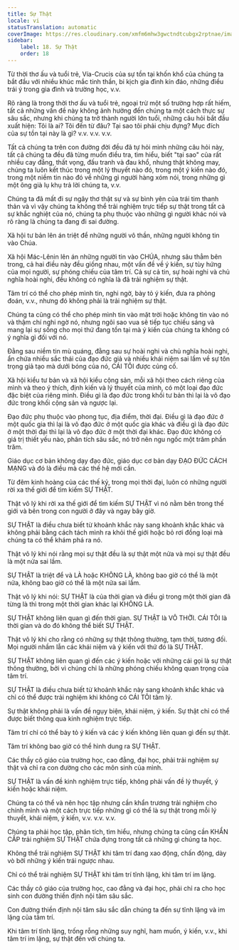 ```yaml
---
title: Sự Thật
locale: vi
statusTranslation: automatic
coverImage: https://res.cloudinary.com/xmfm6mhw3gwctndtcubgx2rptnae/image/upload/v1740337243/small_cover_educacion_fundamental_a051170f1c.webp
sidebar:
    label: 18. Sự Thật
    order: 18
---
```

Từ thời thơ ấu và tuổi trẻ, Vía-Crucis của sự tồn tại khốn khổ của chúng ta bắt đầu với nhiều khúc mắc tinh thần, bi kịch gia đình kín đáo, những điều trái ý trong gia đình và trường học, v.v.

Rõ ràng là trong thời thơ ấu và tuổi trẻ, ngoại trừ một số trường hợp rất hiếm, tất cả những vấn đề này không ảnh hưởng đến chúng ta một cách thực sự sâu sắc, nhưng khi chúng ta trở thành người lớn tuổi, những câu hỏi bắt đầu xuất hiện: Tôi là ai? Tôi đến từ đâu? Tại sao tôi phải chịu đựng? Mục đích của sự tồn tại này là gì? v.v. v.v. v.v.

Tất cả chúng ta trên con đường đời đều đã tự hỏi mình những câu hỏi này, tất cả chúng ta đều đã từng muốn điều tra, tìm hiểu, biết "tại sao" của rất nhiều cay đắng, thất vọng, đấu tranh và đau khổ, nhưng thật không may, chúng ta luôn kết thúc trong một lý thuyết nào đó, trong một ý kiến nào đó, trong một niềm tin nào đó về những gì người hàng xóm nói, trong những gì một ông già lụ khụ trả lời chúng ta, v.v.

Chúng ta đã mất đi sự ngây thơ thật sự và sự bình yên của trái tim thanh thản và vì vậy chúng ta không thể trải nghiệm trực tiếp sự thật trong tất cả sự khắc nghiệt của nó, chúng ta phụ thuộc vào những gì người khác nói và rõ ràng là chúng ta đang đi sai đường.

Xã hội tư bản lên án triệt để những người vô thần, những người không tin vào Chúa.

Xã hội Mác-Lênin lên án những người tin vào CHÚA, nhưng sâu thẳm bên trong, cả hai điều này đều giống nhau, một vấn đề về ý kiến, sự tùy hứng của mọi người, sự phóng chiếu của tâm trí. Cả sự cả tin, sự hoài nghi và chủ nghĩa hoài nghi, đều không có nghĩa là đã trải nghiệm sự thật.

Tâm trí có thể cho phép mình tin, nghi ngờ, bày tỏ ý kiến, đưa ra phỏng đoán, v.v., nhưng đó không phải là trải nghiệm sự thật.

Chúng ta cũng có thể cho phép mình tin vào mặt trời hoặc không tin vào nó và thậm chí nghi ngờ nó, nhưng ngôi sao vua sẽ tiếp tục chiếu sáng và mang lại sự sống cho mọi thứ đang tồn tại mà ý kiến của chúng ta không có ý nghĩa gì đối với nó.

Đằng sau niềm tin mù quáng, đằng sau sự hoài nghi và chủ nghĩa hoài nghi, ẩn chứa nhiều sắc thái của đạo đức giả và nhiều khái niệm sai lầm về sự tôn trọng giả tạo mà dưới bóng của nó, CÁI TÔI được củng cố.

Xã hội kiểu tư bản và xã hội kiểu cộng sản, mỗi xã hội theo cách riêng của mình và theo ý thích, định kiến và lý thuyết của mình, có một loại đạo đức đặc biệt của riêng mình. Điều gì là đạo đức trong khối tư bản thì lại là vô đạo đức trong khối cộng sản và ngược lại.

Đạo đức phụ thuộc vào phong tục, địa điểm, thời đại. Điều gì là đạo đức ở một quốc gia thì lại là vô đạo đức ở một quốc gia khác và điều gì là đạo đức ở một thời đại thì lại là vô đạo đức ở một thời đại khác. Đạo đức không có giá trị thiết yếu nào, phân tích sâu sắc, nó trở nên ngu ngốc một trăm phần trăm.

Giáo dục cơ bản không dạy đạo đức, giáo dục cơ bản dạy ĐẠO ĐỨC CÁCH MẠNG và đó là điều mà các thế hệ mới cần.

Từ đêm kinh hoàng của các thế kỷ, trong mọi thời đại, luôn có những người rời xa thế giới để tìm kiếm SỰ THẬT.

Thật vô lý khi rời xa thế giới để tìm kiếm SỰ THẬT vì nó nằm bên trong thế giới và bên trong con người ở đây và ngay bây giờ.

SỰ THẬT là điều chưa biết từ khoảnh khắc này sang khoảnh khắc khác và không phải bằng cách tách mình ra khỏi thế giới hoặc bỏ rơi đồng loại mà chúng ta có thể khám phá ra nó.

Thật vô lý khi nói rằng mọi sự thật đều là sự thật một nửa và mọi sự thật đều là một nửa sai lầm.

SỰ THẬT là triệt để và LÀ hoặc KHÔNG LÀ, không bao giờ có thể là một nửa, không bao giờ có thể là một nửa sai lầm.

Thật vô lý khi nói: SỰ THẬT là của thời gian và điều gì trong một thời gian đã từng là thì trong một thời gian khác lại KHÔNG LÀ.

SỰ THẬT không liên quan gì đến thời gian. SỰ THẬT là VÔ THỜI. CÁI TÔI là thời gian và do đó không thể biết SỰ THẬT.

Thật vô lý khi cho rằng có những sự thật thông thường, tạm thời, tương đối. Mọi người nhầm lẫn các khái niệm và ý kiến với thứ đó là SỰ THẬT.

SỰ THẬT không liên quan gì đến các ý kiến hoặc với những cái gọi là sự thật thông thường, bởi vì chúng chỉ là những phóng chiếu không quan trọng của tâm trí.

SỰ THẬT là điều chưa biết từ khoảnh khắc này sang khoảnh khắc khác và chỉ có thể được trải nghiệm khi không có CÁI TÔI tâm lý.

Sự thật không phải là vấn đề ngụy biện, khái niệm, ý kiến. Sự thật chỉ có thể được biết thông qua kinh nghiệm trực tiếp.

Tâm trí chỉ có thể bày tỏ ý kiến và các ý kiến không liên quan gì đến sự thật.

Tâm trí không bao giờ có thể hình dung ra SỰ THẬT.

Các thầy cô giáo của trường học, cao đẳng, đại học, phải trải nghiệm sự thật và chỉ ra con đường cho các môn sinh của mình.

SỰ THẬT là vấn đề kinh nghiệm trực tiếp, không phải vấn đề lý thuyết, ý kiến hoặc khái niệm.

Chúng ta có thể và nên học tập nhưng cần khẩn trương trải nghiệm cho chính mình và một cách trực tiếp những gì có thể là sự thật trong mỗi lý thuyết, khái niệm, ý kiến, v.v. v.v. v.v.

Chúng ta phải học tập, phân tích, tìm hiểu, nhưng chúng ta cũng cần KHẨN CẤP trải nghiệm SỰ THẬT chứa đựng trong tất cả những gì chúng ta học.

Không thể trải nghiệm SỰ THẬT khi tâm trí đang xao động, chấn động, dày vò bởi những ý kiến trái ngược nhau.

Chỉ có thể trải nghiệm SỰ THẬT khi tâm trí tĩnh lặng, khi tâm trí im lặng.

Các thầy cô giáo của trường học, cao đẳng và đại học, phải chỉ ra cho học sinh con đường thiền định nội tâm sâu sắc.

Con đường thiền định nội tâm sâu sắc dẫn chúng ta đến sự tĩnh lặng và im lặng của tâm trí.

Khi tâm trí tĩnh lặng, trống rỗng những suy nghĩ, ham muốn, ý kiến, v.v., khi tâm trí im lặng, sự thật đến với chúng ta.


